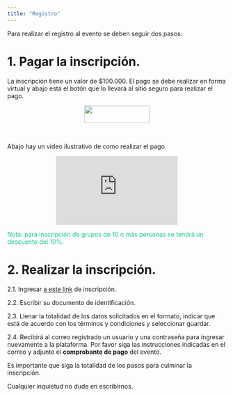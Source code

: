 ```yaml
---
title: "Registro"
---
```


Para realizar el registro al evento se deben seguir dos pasos:

# 1. Pagar la inscripción.

La inscripción tiene un valor de $100.000. El pago se debe realizar en forma virtual y abajo está el botón que lo llevará al sitio seguro para realizar el pago.

<center>
<a href="http://www.pagovirtual.unal.edu.co/index.php"><img border="0" src="imagenes/IDENTIFICADORPAGOVIRTUALUN.png" width="150" height="40"></a>
</center>

<br/>

Abajo hay un video ilustrativo de como realizar el pago.

<center>
<iframe width="280" height="157.5" src="https://www.youtube.com/embed/6SkH_ZHfgWQ" frameborder="0" allow="accelerometer; autoplay; encrypted-media; gyroscope; picture-in-picture" allowfullscreen></iframe>
</center>

<font color="#15C987">Nota: para inscripción de grupos de 10 o más personas se tendrá un descuento del 10%.</font>

# 2. Realizar la inscripción.

2.1. Ingresar [a este link](https://hermesextension.unal.edu.co/ords/f?p=116:22:109654428868848::NO:RP,22:P22_ID_PROYECTO,AI_ALUMNO_CURSO:19168,&cs=1QoNFiLfgCFl0NPpT1S42H2S9jmo) de inscripción.

2.2. Escribir su documento de identificación.

2.3. Llenar la totalidad de los datos solicitados en el formato, indicar que está de acuerdo con los términos y condiciones y seleccionar guardar.

2.4. Recibirá al correo registrado un usuario y una contraseña para ingresar nuevamente a la plataforma. Por favor siga las instrucciones indicadas en el correo y adjunte el __comprobante de pago__ del evento.

Es importante que siga la totalidad de los pasos para culminar la inscripción.

Cualquier inquietud no dude en escribirnos.

